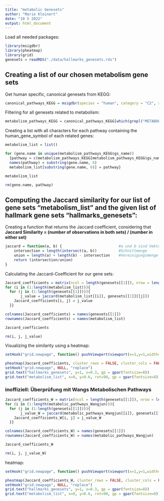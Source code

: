 ```yaml
---
title: "metabolic Genesets"
author: "Marie Kleinert"
date: "10 5 2022"
output: html_document
---
```


Load all needed packages:

```r
library(msigdbr)
library(pheatmap)
library(grid)
genesets = readRDS("./data/hallmarks_genesets.rds")
```

## Creating a list of our chosen metabolism gene sets

Get human specific, canonical genesets from KEGG:

```r
canonical_pathways_KEGG = msigdbr(species = "human", category = "C2", subcategory = "CP:KEGG")
```

Filtering for all genesets related to metabolism:

```r
metabolism_pathways_KEGG = canonical_pathways_KEGG[which(grepl("METABOLISM", canonical_pathways_KEGG$gs_name)==TRUE),]
```

Creating a list with all characters for each pathway containing the human_gene_symbol of each related genes:

```r
metabolism_list = list()

for (gene.name in unique(metabolism_pathways_KEGG$gs_name))
  {pathway = c(metabolism_pathways_KEGG[metabolism_pathways_KEGG$gs_name == gene.name, 7])
  names(pathway) = substring(gene.name, 6)
  metabolism_list[substring(gene.name, 6)] = pathway}

metabolism_list

rm(gene.name, pathway)
```

## Computing the Jaccard similarity for our list of gene sets "metabolism_list" and the given list of hallmark gene sets "hallmarks_genesets":

Creating a function that returns the Jaccard coefficient, considering that **Jaccard Similarity = (number of observations in both sets) / (number in either set)**

```r
jaccard = function(a, b) {                          #a und b sind Vektoren
    intersection = length(intersect(a, b))          #Schnittmenge
    union = length(a) + length(b) - intersection    #Vereinigungsmenge
    return (intersection/union)
}
```

Calculating the Jaccard-Coefficient for our gene sets:

```r
Jaccard_coefficients = matrix(ncol = length(genesets[[1]]), nrow = length(metabolism_list), byrow = TRUE)
for (i in (1:length(metabolism_list))){
  for (j in (1:length(genesets[[1]]))){
       j_value = jaccard(metabolism_list[[i]], genesets[[1]][[j]])
    Jaccard_coefficients[i, j] = j_value 
  }}

colnames(Jaccard_coefficients) = names(genesets[[1]])
rownames(Jaccard_coefficients) = names(metabolism_list)

Jaccard_coefficients

rm(i, j, j_value)
```

Visualizing the similarity using a heatmap:

```r
setHook("grid.newpage", function() pushViewport(viewport(x=1,y=1,width=0.9, height=0.9, name="vp", just=c("right","top"))), action="prepend")

pheatmap(Jaccard_coefficients, cluster_rows = FALSE, cluster_cols = FALSE, fontsize = 5, color = colorRampPalette(c("lightskyblue1", "firebrick"))(100))
setHook("grid.newpage", NULL, "replace")
grid.text("hallmarks_genesets", y=1, x=0.3, gp = gpar(fontsize=8))
grid.text("metabolism_list", x=0, y=0.6, rot=90, gp = gpar(fontsize=8))
```

### inoffiziell: Überprüfung mit Wangs Metabolischen Pathways

```r
Jaccard_coefficients_W = matrix(ncol = length(genesets[[1]]), nrow = length(metabolic_pathways_Wangjun), byrow = TRUE)
for (i in (1:length(metabolic_pathways_Wangjun))){
  for (j in (1:length(genesets[[1]]))){
       j_value_W = jaccard(metabolic_pathways_Wangjun[[i]], genesets[[1]][[j]])
    Jaccard_coefficients_W[i, j] = j_value_W 
  }}

colnames(Jaccard_coefficients_W) = names(genesets[[1]])
rownames(Jaccard_coefficients_W) = names(metabolic_pathways_Wangjun)

Jaccard_coefficients_W

rm(i, j, j_value_W)
```

heatmap:

```r
setHook("grid.newpage", function() pushViewport(viewport(x=1,y=1,width=0.9, height=0.9, name="vp", just=c("right","top"))), action="prepend")

pheatmap(Jaccard_coefficients_W, cluster_rows = FALSE, cluster_cols = FALSE, fontsize = 5, color = colorRampPalette(c("lightskyblue1", "firebrick"))(100))
setHook("grid.newpage", NULL, "replace")
grid.text("hallmarks_genesets", y=1, x=0.3, gp = gpar(fontsize=8))
grid.text("metabolism_list", x=0, y=0.6, rot=90, gp = gpar(fontsize=8))
```
